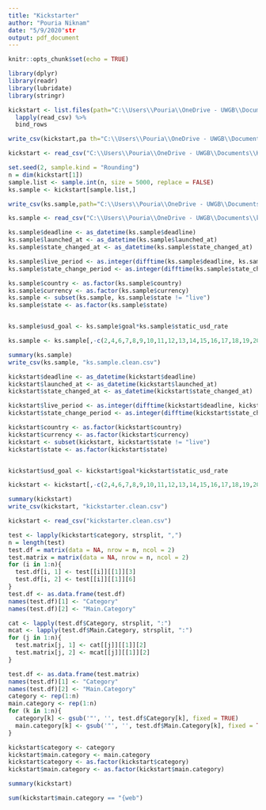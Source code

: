 ```yaml
---
title: "Kickstarter"
author: "Pouria Niknam"
date: "5/9/2020"str
output: pdf_document
---
```


```r
knitr::opts_chunk$set(echo = TRUE)
```

```r
library(dplyr)
library(readr)
library(lubridate)
library(stringr)
```

```r
kickstart <- list.files(path="C:\\Users\\Pouria\\OneDrive - UWGB\\Documents\\Kickstarter", full.names = TRUE) %>% 
  lapply(read_csv) %>% 
  bind_rows
```
```r
write_csv(kickstart,pa th="C:\\Users\\Pouria\\OneDrive - UWGB\\Documents\\Kickstarter.csv")
```
```r
kickstart <- read_csv("C:\\Users\\Pouria\\OneDrive - UWGB\\Documents\\Kickstarter.csv")
```

```r
set.seed(2, sample.kind = "Rounding")
n = dim(kickstart[1])
sample.list <- sample.int(n, size = 5000, replace = FALSE)
ks.sample <- kickstart[sample.list,]
```
```r
write_csv(ks.sample,path="C:\\Users\\Pouria\\OneDrive - UWGB\\Documents\\ks.sample.csv")
```

```r
ks.sample <- read_csv("C:\\Users\\Pouria\\OneDrive - UWGB\\Documents\\ks.sample.csv")
```

```r
ks.sample$deadline <- as_datetime(ks.sample$deadline)
ks.sample$launched_at <- as_datetime(ks.sample$launched_at)
ks.sample$state_changed_at <- as_datetime(ks.sample$state_changed_at)

ks.sample$live_period <- as.integer(difftime(ks.sample$deadline, ks.sample$launched_at, units = "days"))
ks.sample$state_change_period <- as.integer(difftime(ks.sample$state_changed_at, ks.sample$launched_at, units = "days"))

ks.sample$country <- as.factor(ks.sample$country)
ks.sample$currency <- as.factor(ks.sample$currency)
ks.sample <- subset(ks.sample, ks.sample$state != "live")
ks.sample$state <- as.factor(ks.sample$state)


ks.sample$usd_goal <- ks.sample$goal*ks.sample$static_usd_rate
```

```r
ks.sample <- ks.sample[,-c(2,4,6,7,8,9,10,11,12,13,14,15,16,17,18,19,20,21,22,23,24,25,26,27,28,29,30,34,35,36,38)]
```

```r
summary(ks.sample)
write_csv(ks.sample, "ks.sample.clean.csv")
```

```r
kickstart$deadline <- as_datetime(kickstart$deadline)
kickstart$launched_at <- as_datetime(kickstart$launched_at)
kickstart$state_changed_at <- as_datetime(kickstart$state_changed_at)

kickstart$live_period <- as.integer(difftime(kickstart$deadline, kickstart$launched_at, units = "days"))
kickstart$state_change_period <- as.integer(difftime(kickstart$state_changed_at, kickstart$launched_at, units = "days"))

kickstart$country <- as.factor(kickstart$country)
kickstart$currency <- as.factor(kickstart$currency)
kickstart <- subset(kickstart, kickstart$state != "live")
kickstart$state <- as.factor(kickstart$state)


kickstart$usd_goal <- kickstart$goal*kickstart$static_usd_rate
```

```r
kickstart <- kickstart[,-c(2,4,6,7,8,9,10,11,12,13,14,15,16,17,18,19,20,21,22,23,24,25,26,27,28,29,30,34,35,36,38)]
```

```r
summary(kickstart)
write_csv(kickstart, "kickstarter.clean.csv")
```

```r
kickstart <- read_csv("kickstarter.clean.csv")
```


```r
test <- lapply(kickstart$category, strsplit, ",")
n = length(test)
test.df = matrix(data = NA, nrow = n, ncol = 2)
test.matrix = matrix(data = NA, nrow = n, ncol = 2)
for (i in 1:n){
  test.df[i, 1] <- test[[i]][[1]][3]
  test.df[i, 2] <- test[[i]][[1]][6]
}
test.df <- as.data.frame(test.df)
names(test.df)[1] <- "Category"
names(test.df)[2] <- "Main.Category"

cat <- lapply(test.df$Category, strsplit, ":")
mcat <- lapply(test.df$Main.Category, strsplit, ":")
for (j in 1:n){
  test.matrix[j, 1] <- cat[[j]][[1]][2]
  test.matrix[j, 2] <- mcat[[j]][[1]][2]
}

test.df <- as.data.frame(test.matrix)
names(test.df)[1] <- "Category"
names(test.df)[2] <- "Main.Category"
category <- rep(1:n)
main.category <- rep(1:n)
for (k in 1:n){
  category[k] <- gsub('"', '', test.df$Category[k], fixed = TRUE)
  main.category[k] <- gsub('"', '', test.df$Main.Category[k], fixed = TRUE)
}
```

```r
kickstart$category <- category
kickstart$main.category <- main.category
kickstart$category <- as.factor(kickstart$category)
kickstart$main.category <- as.factor(kickstart$main.category)
```
```r
summary(kickstart)
```

```r
sum(kickstart$main.category == "{web")
```


